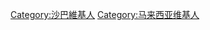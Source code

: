 {{Topicon
|image=Coat of arms of Sabah.svg
|size=25px
|alt=这位用户是沙巴人
|link=分类:沙巴維基人
}}
{{Userbox
  |border-c = black
  |border-s = 1
  |id-c     = white
  |id-s     = 9
  |id-fc    = #ffffff
  |info-s   = 9
  |info-fc  = #000000
  |info-c   = #ffffff
  |id       = [[File:Flag_of_Sabah.svg|80px]]
  |info     = '''這名用戶是[[沙巴|<span style= color:#FF0000>沙巴</span>]]人。'''
}}

[[Category:沙巴維基人]]
[[Category:马来西亚维基人]]